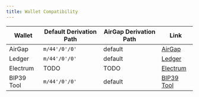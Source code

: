 ```yaml
---
title: Wallet Compatibility
---
```



<WalletCompatibilityIntro />

| Wallet     | Default Derivation Path | AirGap Derivation Path | Link                                               |
| ---------- | ----------------------- | ---------------------- | -------------------------------------------------- |
| AirGap     | `m/44'/0'/0'`           | default                | [AirGap](https://airgap.it)                        |
| Ledger     | `m/44'/0'/0'`           | default                | [Ledger](https://www.ledger.com/)                  |
| Electrum   | TODO                    | TODO                   | [Electrum](https://electrum.org/)                  |
| BIP39 Tool | `m/44'/0'/0'`           | default                | [BIP39 Tool](https://iancoleman.io/bip39/#english) |
